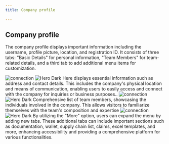 ```yaml
---
title: Company profile

---
```

## Company profile
The company profile displays important information including the username, profile picture, location, and registration ID. It consists of three tabs: "Basic Details" for personal information, "Team Members" for team-related details, and a third tab to add additional menu items for customization.


<Steps>
  <Step title="Basic">
   <img
  className="block dark:hidden"
  src="/images/company profile-b.png"
  alt="connection"
/>
<img
  className="hidden dark:block"
  src="/images/company profile.png"
  alt="Hero Dark"
/>
    Here displays essential information such as address and contact details. This includes the company's physical location and means of communication, enabling users to easily access and connect with the company for inquiries or business purposes..
  </Step>
  <Step title="Team member">
     <img
  className="block dark:hidden"
  src="/images/company profile - teammates-b.png"
  alt="connection"
/>
<img
  className="hidden dark:block"
  src="/images/company profile - teammates.png"
  alt="Hero Dark"
/>
    Comprehensive list of team members, showcasing the individuals involved in the company. This allows visitors to familiarize themselves with the team's composition and expertise
  </Step>


<Step title="More">
   <img
  className="block dark:hidden"
  src="/images/company profile- more-b.png"
  alt="connection"
/>
<img
  className="hidden dark:block"
  src="/images/company profile- more.png"
  alt="Hero Dark"
/>
    By utilizing the "More" option, users can expand the menu by adding new tabs. These additional tabs can include important sections such as documentation, wallet, supply chain list, claims, excel templates, and more, enhancing accessibility and providing a comprehensive platform for various functionalities.
  </Step>



</Steps>







